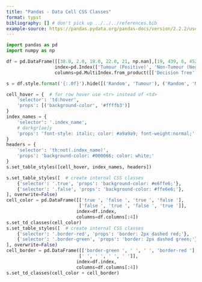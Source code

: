 ```yaml
---
title: "Pandas - Data Cell CSS Classes"
format: typst
bibliography: [] # don't pick up ../../../references.bib
example-source: https://pandas.pydata.org/pandas-docs/version/2.2.2/user_guide/style.html#Tooltips-and-Captions
---
```


```python
import pandas as pd
import numpy as np

df = pd.DataFrame([[38.0, 2.0, 18.0, 22.0, 21, np.nan],[19, 439, 6, 452, 226,232]],
                  index=pd.Index(['Tumour (Positive)', 'Non-Tumour (Negative)'], name='Actual Label:'),
                  columns=pd.MultiIndex.from_product([['Decision Tree', 'Regression', 'Random'],['Tumour', 'Non-Tumour']], names=['Model:', 'Predicted:']))

s = df.style.format('{:.0f}').hide([('Random', 'Tumour'), ('Random', 'Non-Tumour')], axis="columns")

cell_hover = {  # for row hover use <tr> instead of <td>
    'selector': 'td:hover',
    'props': [('background-color', '#ffffb3')]
}
index_names = {
    'selector': '.index_name',
    # darkgr[ae]y
    'props': 'font-style: italic; color: #a9a9a9; font-weight:normal;'
}
headers = {
    'selector': 'th:not(.index_name)',
    'props': 'background-color: #000066; color: white;'
}
s.set_table_styles([cell_hover, index_names, headers])

s.set_table_styles([  # create internal CSS classes
    {'selector': '.true', 'props': 'background-color: #e6ffe6;'},
    {'selector': '.false', 'props': 'background-color: #ffe6e6;'},
], overwrite=False)
cell_color = pd.DataFrame([['true ', 'false ', 'true ', 'false '],
                           ['false ', 'true ', 'false ', 'true ']],
                          index=df.index,
                          columns=df.columns[:4])
s.set_td_classes(cell_color)
s.set_table_styles([  # create internal CSS classes
    {'selector': '.border-red', 'props': 'border: 2px dashed red;'},
    {'selector': '.border-green', 'props': 'border: 2px dashed green;'},
], overwrite=False)
cell_border = pd.DataFrame([['border-green ', ' ', ' ', 'border-red '],
                           [' ', ' ', ' ', ' ']],
                          index=df.index,
                          columns=df.columns[:4])
s.set_td_classes(cell_color + cell_border)
```
